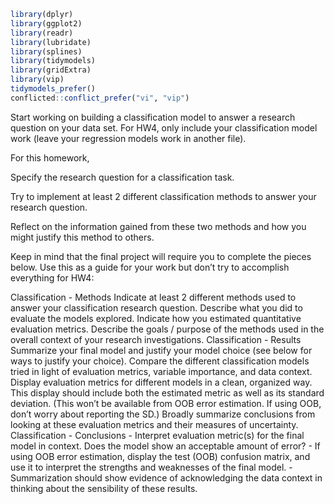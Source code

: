 ```r
library(dplyr)
library(ggplot2)
library(readr)
library(lubridate)
library(splines)
library(tidymodels)
library(gridExtra)
library(vip)
tidymodels_prefer()
conflicted::conflict_prefer("vi", "vip") 
```

Start working on building a classification model to answer a research question on your data set. For HW4, only include your classification model work (leave your regression models work in another file).

For this homework,

Specify the research question for a classification task.

Try to implement at least 2 different classification methods to answer your research question.

Reflect on the information gained from these two methods and how you might justify this method to others.

Keep in mind that the final project will require you to complete the pieces below. Use this as a guide for your work but don’t try to accomplish everything for HW4:

Classification - Methods
Indicate at least 2 different methods used to answer your classification research question.
Describe what you did to evaluate the models explored.
Indicate how you estimated quantitative evaluation metrics.
Describe the goals / purpose of the methods used in the overall context of your research investigations.
Classification - Results
Summarize your final model and justify your model choice (see below for ways to justify your choice).
Compare the different classification models tried in light of evaluation metrics, variable importance, and data context.
Display evaluation metrics for different models in a clean, organized way. This display should include both the estimated metric as well as its standard deviation. (This won’t be available from OOB error estimation. If using OOB, don’t worry about reporting the SD.)
Broadly summarize conclusions from looking at these evaluation metrics and their measures of uncertainty.
Classification - Conclusions - Interpret evaluation metric(s) for the final model in context. Does the model show an acceptable amount of error? - If using OOB error estimation, display the test (OOB) confusion matrix, and use it to interpret the strengths and weaknesses of the final model. - Summarization should show evidence of acknowledging the data context in thinking about the sensibility of these results.

